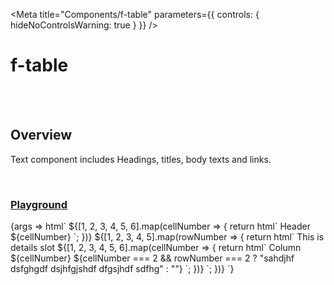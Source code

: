 
<Meta
	title="Components/f-table"
	parameters={{
		controls: { hideNoControlsWarning: true }
	}}
/>

# f-table

<br />
<br />

## Overview

<f-divider></f-divider>

Text component includes Headings, titles, body texts and links.

<br />

### [Playground](/story/components-f-table--playground)

<Canvas>
	<Story
		name="Playground"
		argTypes={{
			variant: {
				control: "select",
				options: ["stripped", "outlined", "underlined", "bordered"]
			},
			size: {
				control: "select",
				options: ["medium", "small"]
			},
			selectable: {
				control: "select",
				options: ["single", "multiple", "none"]
			}
		}}
		args={{
			variant: "stripped",
			size: "medium",
			selectable: "none"
		}}
	>
		{args => html`
			<f-table
				highlight-hover
				highlight-selected
				.selectable=${args.selectable}
				.variant=${args.variant}
				.size=${args.size}
			>
				<f-trow>
					${[1, 2, 3, 4, 5, 6].map(cellNumber => {
						return html`<f-tcell> Header ${cellNumber} </f-tcell>`;
					})}
				</f-trow>
				${[1, 2, 3, 4, 5].map(rowNumber => {
					return html`<f-trow>
						<f-div padding="large" slot="details">
							<f-text variant="heading" size="x-large">This is details slot</f-text>
						</f-div>
						${[1, 2, 3, 4, 5, 6].map(cellNumber => {
							return html`<f-tcell>
								<f-text>
									Column ${cellNumber} ${cellNumber === 2 && rowNumber === 2
										? "sahdjhf dsfghgdf dsjhfgjshdf dfgsjhdf sdfhg"
										: ""}
								</f-text>
							</f-tcell>`;
						})}
					</f-trow>`;
				})}
			</f-table>
		`}
	</Story>
</Canvas>
